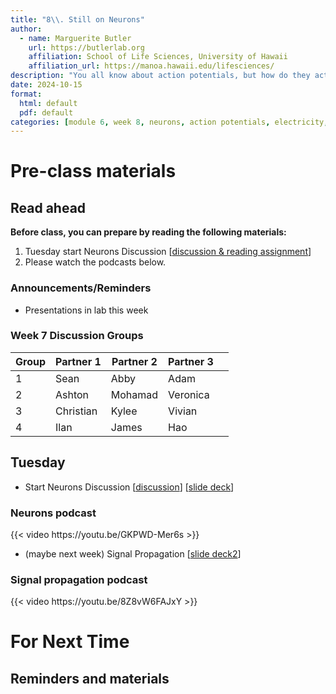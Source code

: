 ```yaml
---
title: "8\\. Still on Neurons"
author:
  - name: Marguerite Butler  
    url: https://butlerlab.org
    affiliation: School of Life Sciences, University of Hawaii
    affiliation_url: https://manoa.hawaii.edu/lifesciences/
description: "You all know about action potentials, but how do they actually work? The details, and how they scale up in the biological heirarchy are so much more interesting."
date: 2024-10-15
format: 
  html: default 
  pdf: default
categories: [module 6, week 8, neurons, action potentials, electricity, signals ]
---
```


# Pre-class materials 

::: callout-note
## Read ahead

**Before class, you can prepare by reading the following materials:**

1. Tuesday start Neurons Discussion \[[discussion & reading assignment](../../discussions/Discussion-Week7-neurons-signal-propagation.pdf)\]
2. Please watch the podcasts below. 
:::

### Announcements/Reminders

- Presentations in lab this week

### Week 7 Discussion Groups

| Group | Partner 1 | Partner 2 | Partner 3 |
|----|----|----|----|----|
|1| Sean | Abby | Adam |
|2| Ashton  | Mohamad  | Veronica |
|3| Christian | Kylee  |   Vivian  |      
|4| Ilan | James | Hao |

## Tuesday


- Start Neurons Discussion \[[discussion](../../discussions/Discussion-Week7-neurons-signal-propagation.pdf)\] \[[slide deck](../../powerpoints/6a.NeuronsRecording.pdf)\]

### Neurons podcast

{{< video https://youtu.be/GKPWD-Mer6s >}}
 

- (maybe next week) Signal Propagation \[[slide deck2](../../powerpoints/6b.Synapses.pdf)\]

### Signal propagation podcast 

{{< video https://youtu.be/8Z8vW6FAJxY >}}



# For Next Time



::: callout-note
## Reminders and materials

:::


